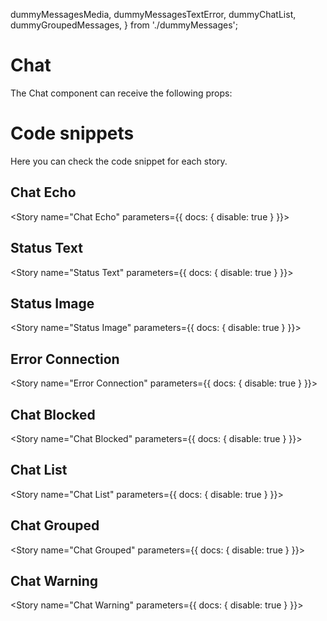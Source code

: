   dummyMessagesMedia,
  dummyMessagesTextError,
  dummyChatList,
  dummyGroupedMessages,
} from './dummyMessages';

<Meta title="Chat" component={Chat} />

# Chat

The Chat component can receive the following props:

<Props of={Chat} />

# Code snippets

Here you can check the code snippet for each story.

## Chat Echo

<Story name="Chat Echo" parameters={{ docs: { disable: true } }}>
  <ChatStory isMaximizedOnly />
</Story>

<Source id="chat--chat-echo" />

## Status Text

<Story name="Status Text" parameters={{ docs: { disable: true } }}>
  <ChatStory isMaximizedOnly initialMessages={dummyMessagesTextError} />
</Story>

<Source id="chat--status-text" />

## Status Image

<Story name="Status Image" parameters={{ docs: { disable: true } }}>
  <ChatStory initialMessages={dummyMessagesMedia} isMaximizedOnly />
</Story>

<Source id="chat--status-image" />

## Error Connection

<Story name="Error Connection" parameters={{ docs: { disable: true } }}>
  <ChatStory isMaximizedOnly error="Erro de conexão. Tente mais tarde!" />
</Story>

<Source id="chat--error-connection" />

## Chat Blocked

<Story name="Chat Blocked" parameters={{ docs: { disable: true } }}>
  <ChatStory
    isMaximizedOnly
    isBlocked
    blockedMessage="Você não pode mais enviar mensagens para esse chat."
    loadingEnabled
    initialMessages={[]}
  />
</Story>

<Source id="chat--chat-blocked" />

## Chat List

<Story name="Chat List" parameters={{ docs: { disable: true } }}>
  <ChatStory
    isMaximizedOnly
    initialMessages={dummyMessagesTextError}
    initialChatList={dummyChatList}
  />
</Story>

<Source id="chat--chat-list" />

## Chat Grouped

<Story name="Chat Grouped" parameters={{ docs: { disable: true } }}>
  <ChatStory
    isMaximizedOnly
    initialMessages={dummyGroupedMessages}
  />
</Story>

<Source id="chat--chat-grouped" />

## Chat Warning

<Story name="Chat Warning" parameters={{ docs: { disable: true } }}>
  <ChatStory isMaximizedOnly warningMessage="O envio de mensagem irá expirar em 12 horas." />
</Story>

<Source id="chat--chat-warning" />
